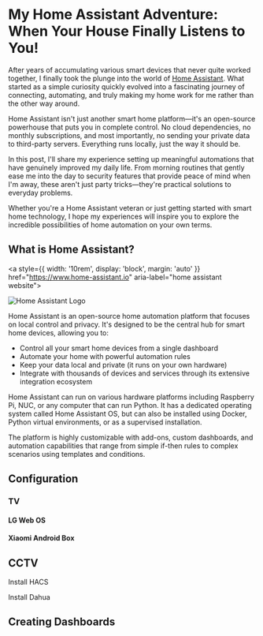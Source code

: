 
<div style={{
    '--cta': '#1ABCF2'
}}>

# My Home Assistant Adventure: When Your House Finally Listens to You!

<PostMetadata metadata={metadata} />

After years of accumulating various smart devices that never quite worked together, I finally took the plunge into the world of [Home Assistant](https://www.home-assistant.io). What started as a
simple curiosity quickly evolved into a fascinating journey of connecting, automating, and truly making my home work for me rather than the other way around.

Home Assistant isn't just another smart home platform—it's an open-source powerhouse that puts you in complete control. No cloud dependencies, no monthly
subscriptions, and most importantly, no sending your private data to third-party servers. Everything runs locally, just the way it should be.

In this post, I'll share my experience setting up meaningful automations that have genuinely improved my daily life. From morning routines that gently ease me into
the day to security features that provide peace of mind when I'm away, these aren't just party tricks—they're practical solutions to everyday problems.

Whether you're a Home Assistant veteran or just getting started with smart home technology, I hope my experiences will inspire you to explore the incredible
possibilities of home automation on your own terms.

## What is Home Assistant?

<a style={{ width: '10rem', display: 'block', margin: 'auto' }} href="https://www.home-assistant.io" aria-label="home assistant website">
<div style={{ width: '10rem' }}>

![Home Assistant Logo](/assets/home-assistant/home-assistant-logomark-color-on-light.png)

</div>
</a>


Home Assistant is an open-source home automation platform that focuses on local control and privacy. It's designed to be the central hub for smart home devices,
allowing you to:

- Control all your smart home devices from a single dashboard
- Automate your home with powerful automation rules
- Keep your data local and private (it runs on your own hardware)
- Integrate with thousands of devices and services through its extensive integration ecosystem

Home Assistant can run on various hardware platforms including Raspberry Pi, NUC, or any computer that can run Python. It has a dedicated operating system called Home
Assistant OS, but can also be installed using Docker, Python virtual environments, or as a supervised installation.

The platform is highly customizable with add-ons, custom dashboards, and automation capabilities that range from simple if-then rules to complex scenarios using
templates and conditions.

## Configuration

### TV

#### LG Web OS

#### Xiaomi Android Box

## CCTV
 
Install HACS

Install Dahua

## Creating Dashboards


</div>